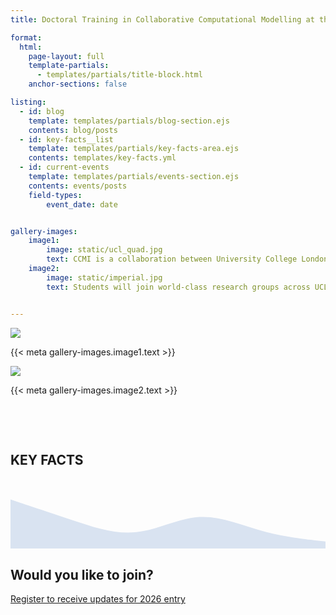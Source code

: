 ```yaml
---
title: Doctoral Training in Collaborative Computational Modelling at the Interface (CCMI)

format:
  html:
    page-layout: full
    template-partials:
      - templates/partials/title-block.html
    anchor-sections: false

listing:
  - id: blog
    template: templates/partials/blog-section.ejs
    contents: blog/posts
  - id: key-facts__list
    template: templates/partials/key-facts-area.ejs
    contents: templates/key-facts.yml
  - id: current-events
    template: templates/partials/events-section.ejs
    contents: events/posts
    field-types:
        event_date: date


gallery-images:
    image1:
        image: static/ucl_quad.jpg
        text: CCMI is a collaboration between University College London and Imperial College London to offer a novel and innovative PhD training programme at the interface of computational modelling, data sciences, and research software engineering.
    image2:
        image: static/imperial.jpg
        text: Students will join world-class research groups across UCL and Imperial, and will benefit from a bespoke training programme around research software engineering and its applications in the computational and data sciences.


---
```


<div class="container-fluid px-0 page-full" id="index-wrapper">

<section id="gallery">
<div class="gallery__inner">
<div class="gallery__item">
![]({{< meta gallery-images.image1.image >}}){.d-block .w-100 group="intro-gallery" fig-alt="Image of UCL Quad"}
<div class="gallery__item__caption d-sm-block">
<p>{{< meta gallery-images.image1.text >}}</p>
</div>
</div>
<div class="gallery__item">
![]({{< meta gallery-images.image2.image >}}){.d-block .w-100 group="intro-gallery" fig-alt="Image of Imperial College"}
<div class="gallery__item__caption d-sm-block">
<p>{{< meta gallery-images.image2.text >}}</p>
</div>
</div>

</div>

</section>

<section id="blog-events-wrapper">
<div id="blog">
</div>
<br>
<div id="current-events">
</div>
</section>

<br>

<section id="key-facts" class="column-page page-full pt-3">
<h1 class="key-facts__heading display-1">KEY FACTS</h1>

<div id="key-facts__list">
</div>
<svg xmlns="http://www.w3.org/2000/svg" viewBox="0 0 1440 320" id="section-wave"><path fill="#d9e3f1" fill-opacity="1" d="M0,96L48,112C96,128,192,160,288,192C384,224,480,256,576,245.3C672,235,768,181,864,176C960,171,1056,213,1152,240C1248,267,1344,277,1392,282.7L1440,288L1440,320L1392,320C1344,320,1248,320,1152,320C1056,320,960,320,864,320C768,320,672,320,576,320C480,320,384,320,288,320C192,320,96,320,48,320L0,320Z"></path></svg>
</section>



<section id="interest" class="column-page page-full">
<h1 class="d-flex justify-content-center display-1 fw-bolder">Would you like to join?</h1>
<div class="d-flex flex-column justify-content-center align-items-center row-gap-4">
<a href="https://forms.cloud.microsoft/e/twBdtrGwkE?origin=lprLink" type="button" class="btn btn-outline my-3" id="btn--signup">
<span class="display-6">Register to receive updates for 2026 entry</span>
</a>
<!--<div class="d-flex justify-content-evenly w-75">
 <div>
<a type="button" class="btn btn-outline-light " id="btn-outline--custom">
Read About Our Research
</a>
</div>
<div>
<a type="button" class="btn btn-outline-light " id="btn-outline--custom">
Read About Our Software
</a></div>
</div> -->
</div>

</section>

</div>
